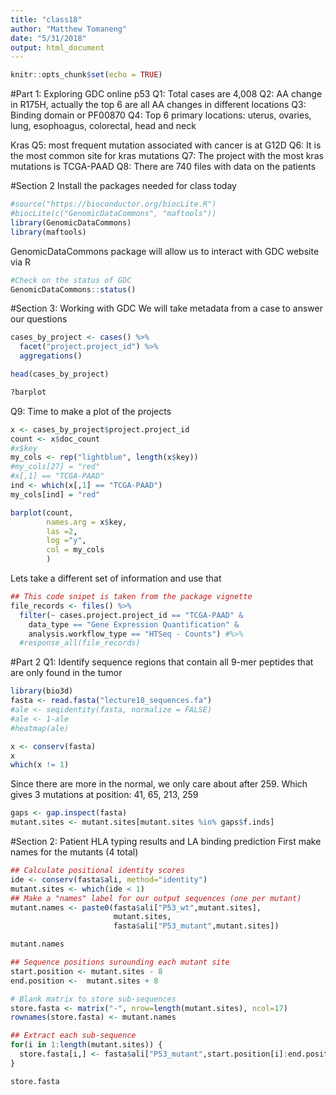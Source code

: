 ```yaml
---
title: "class18"
author: "Matthew Tomaneng"
date: "5/31/2018"
output: html_document
---
```


```r
knitr::opts_chunk$set(echo = TRUE)
```

#Part 1: Exploring GDC online
p53
Q1: Total cases are 4,008
Q2: AA change in R175H, actually the top 6 are all AA changes in different locations
Q3: Binding domain or PF00870
Q4: Top 6 primary locations: uterus, ovaries, lung, esophoagus, colorectal, head and neck

Kras
Q5: most frequent mutation associated with cancer is at G12D
Q6: It is the most common site for kras mutations
Q7: The project with the most kras mutations is TCGA-PAAD
Q8: There are 740 files with data on the patients

#Section 2
Install the packages needed for class today
```r
#source("https://bioconductor.org/biocLite.R")
#biocLite(c("GenomicDataCommons", "maftools"))
library(GenomicDataCommons)
library(maftools)
```

GenomicDataCommons package will allow us to interact with GDC website via R
```r
#Check on the status of GDC
GenomicDataCommons::status()
```


#Section 3: Working with GDC
We will take metadata from a case to answer our questions
```r
cases_by_project <- cases() %>%
  facet("project.project_id") %>%
  aggregations()

head(cases_by_project)

```

```r
?barplot

```

Q9: Time to make a plot of the projects
```r
x <- cases_by_project$project.project_id
count <- x$doc_count
#x$key
my_cols <- rep("lightblue", length(x$key))
#my_cols[27] = "red"
#x[,1] == "TCGA-PAAD"
ind <- which(x[,1] == "TCGA-PAAD")
my_cols[ind] = "red"
```

```r
barplot(count, 
        names.arg = x$key,
        las =2,
        log ="y",
        col = my_cols
        )
```



Lets take a different set of information and use that
```r
## This code snipet is taken from the package vignette
file_records <- files() %>%
  filter(~ cases.project.project_id == "TCGA-PAAD" &
    data_type == "Gene Expression Quantification" &
    analysis.workflow_type == "HTSeq - Counts") #%>%
  #response_all(file_records)
```







#Part 2
Q1: Identify sequence regions that contain all 9-mer peptides that are only found in the tumor
```r
library(bio3d)
fasta <- read.fasta("lecture18_sequences.fa")
#ale <- seqidentity(fasta, normalize = FALSE)
#ale <- 1-ale
#heatmap(ale)
```


```r
x <- conserv(fasta)
x
which(x != 1)

```
Since there are more in the normal, we only care about after 259. Which gives 3 mutations at position: 41, 65, 213, 259

```r
gaps <- gap.inspect(fasta)
mutant.sites <- mutant.sites[mutant.sites %in% gaps$f.inds]
```


#Section 2: Patient HLA typing results and LA binding prediction
First make names for the mutants (4 total)
```r
## Calculate positional identity scores
ide <- conserv(fasta$ali, method="identity")
mutant.sites <- which(ide < 1) 
## Make a "names" label for our output sequences (one per mutant)
mutant.names <- paste0(fasta$ali["P53_wt",mutant.sites],
                       mutant.sites,
                       fasta$ali["P53_mutant",mutant.sites])

mutant.names
```

```r
## Sequence positions surounding each mutant site
start.position <- mutant.sites - 8
end.position <-  mutant.sites + 8

# Blank matrix to store sub-sequences
store.fasta <- matrix("-", nrow=length(mutant.sites), ncol=17)
rownames(store.fasta) <- mutant.names

## Extract each sub-sequence
for(i in 1:length(mutant.sites)) {
  store.fasta[i,] <- fasta$ali["P53_mutant",start.position[i]:end.position[i]]
}

store.fasta
```




